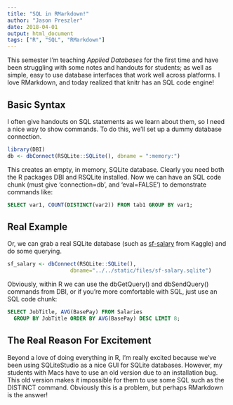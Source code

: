 ```yaml
---
title: "SQL in RMarkdown!"
author: "Jason Preszler"
date: 2018-04-01
output: html_document
tags: ["R", "SQL", "RMarkdown"]
---
```


This semester I'm teaching *Applied Databases* for the first time and have been struggling with some notes and handouts for students; as well as simple, easy to use database interfaces that work well across platforms. I love RMarkdown, and today realized that knitr has an SQL code engine! 

## Basic Syntax

I often give handouts on SQL statements as we learn about them, so I need a nice way to show commands. To do this, we'll set up a dummy database connection.

```r
library(DBI)
db <- dbConnect(RSQLite::SQLite(), dbname = ":memory:")
```

This creates an empty, in memory, SQLite database. Clearly you need both the R packages DBI and RSQLite installed. Now we can have an SQL code chunk (must give 'connection=db', and 'eval=FALSE') to demonstrate commands like:

```sql
SELECT var1, COUNT(DISTINCT(var2)) FROM tab1 GROUP BY var1;
```

## Real Example

Or, we can grab a real SQLite database (such as [sf-salary](/files/sf-salary.sqlite) from Kaggle) and do some querying.

```r
sf_salary <- dbConnect(RSQLite::SQLite(),
                    dbname="../../static/files/sf-salary.sqlite")
```

Obviously, within R we can use the dbGetQuery() and dbSendQuery() commands from DBI, or if you're more comfortable with SQL, just use an SQL code chunk:

```sql
SELECT JobTitle, AVG(BasePay) FROM Salaries 
  GROUP BY JobTitle ORDER BY AVG(BasePay) DESC LIMIT 8;
```

## The Real Reason For Excitement

Beyond a love of doing everything in R, I'm really excited because we've been using SQLiteStudio as a nice GUI for SQLite databases. However, my students with Macs have to use an old version due to an installation bug. This old version makes it impossible for them to use some SQL such as the DISTINCT command. Obviously this is a problem, but perhaps RMarkdown is the answer!